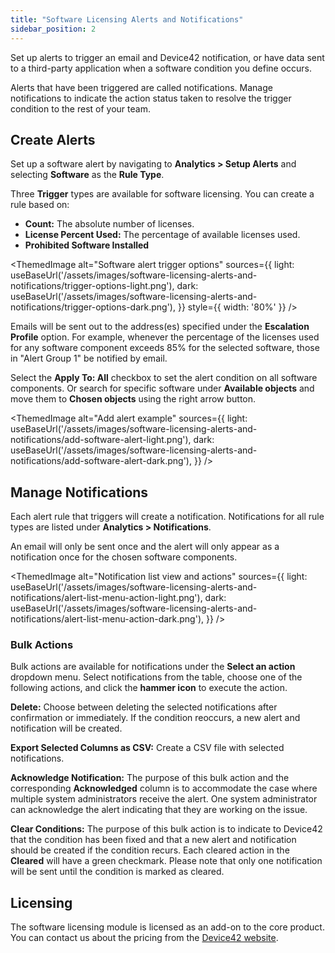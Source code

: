 ```yaml
---
title: "Software Licensing Alerts and Notifications"
sidebar_position: 2
---
```



Set up alerts to trigger an email and Device42 notification, or have data sent to a third-party application when a software condition you define occurs. 

Alerts that have been triggered are called notifications. Manage notifications to indicate the action status taken to resolve the trigger condition to the rest of your team. 

## Create Alerts

Set up a software alert by navigating to **Analytics > Setup Alerts** and selecting **Software** as the **Rule Type**.

Three **Trigger** types are available for software licensing. You can create a rule based on:
- **Count:** The absolute number of licenses.
- **License Percent Used:** The percentage of available licenses used.
- **Prohibited Software Installed**

<ThemedImage
  alt="Software alert trigger options"
  sources={{
    light: useBaseUrl('/assets/images/software-licensing-alerts-and-notifications/trigger-options-light.png'),
    dark: useBaseUrl('/assets/images/software-licensing-alerts-and-notifications/trigger-options-dark.png'),
  }}
  style={{ width: '80%' }} 
/>

Emails will be sent out to the address(es) specified under the **Escalation Profile** option. For example, whenever the percentage of the licenses used for any software component exceeds 85% for the selected software, those in "Alert Group 1" be notified by email. 

Select the **Apply To: All** checkbox to set the alert condition on all software components. Or search for specific software under **Available objects** and move them to **Chosen objects** using the right arrow button.

<ThemedImage
  alt="Add alert example"
  sources={{
    light: useBaseUrl('/assets/images/software-licensing-alerts-and-notifications/add-software-alert-light.png'),
    dark: useBaseUrl('/assets/images/software-licensing-alerts-and-notifications/add-software-alert-dark.png'),
  }}
/>

## Manage Notifications  

Each alert rule that triggers will create a notification. Notifications for all rule types are listed under **Analytics > Notifications**. 

An email will only be sent once and the alert will only appear as a notification once for the chosen software components. 

<ThemedImage
  alt="Notification list view and actions"
  sources={{
    light: useBaseUrl('/assets/images/software-licensing-alerts-and-notifications/alert-list-menu-action-light.png'),
    dark: useBaseUrl('/assets/images/software-licensing-alerts-and-notifications/alert-list-menu-action-dark.png'),
  }}
/>

### Bulk Actions

Bulk actions are available for notifications under the **Select an action** dropdown menu. Select notifications from the table, choose one of the following actions, and click the **hammer icon** to execute the action.

**Delete:** Choose between deleting the selected notifications after confirmation or immediately. If the condition reoccurs, a new alert and notification will be created.

**Export Selected Columns as CSV:** Create a CSV file with selected notifications.

**Acknowledge Notification:** The purpose of this bulk action and the corresponding **Acknowledged** column is to accommodate the case where multiple system administrators receive the alert. One system administrator can acknowledge the alert indicating that they are working on the issue.

**Clear Conditions:** The purpose of this bulk action is to indicate to Device42 that the condition has been fixed and that a new alert and notification should be created if the condition recurs. Each cleared action in the **Cleared** will have a green checkmark. Please note that only one notification will be sent until the condition is marked as cleared.

## Licensing

The software licensing module is licensed as an add-on to the core product. You can contact us about the pricing from the [Device42 website](https://www.device42.com/contact/).